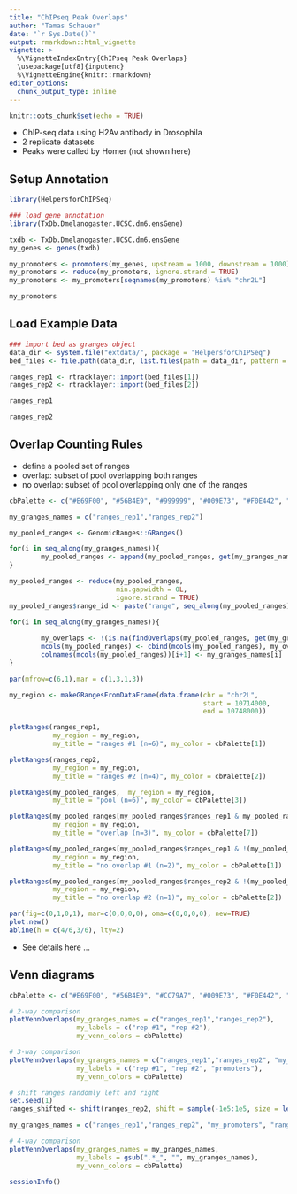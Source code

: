 ```yaml
---
title: "ChIPseq Peak Overlaps"
author: "Tamas Schauer"
date: "`r Sys.Date()`"
output: rmarkdown::html_vignette
vignette: >
  %\VignetteIndexEntry{ChIPseq Peak Overlaps}
  \usepackage[utf8]{inputenc}
  %\VignetteEngine{knitr::rmarkdown}
editor_options: 
  chunk_output_type: inline
---
```


<style>
pre {
  overflow-x: auto;
}
pre code {
  word-wrap: normal;
  white-space: pre;
}
</style>

```r
knitr::opts_chunk$set(echo = TRUE)
```

* ChIP-seq data using H2Av antibody in Drosophila
* 2 replicate datasets
* Peaks were called by Homer (not shown here)

## Setup Annotation

```r
library(HelpersforChIPSeq)

### load gene annotation
library(TxDb.Dmelanogaster.UCSC.dm6.ensGene)

txdb <- TxDb.Dmelanogaster.UCSC.dm6.ensGene
my_genes <- genes(txdb)

my_promoters <- promoters(my_genes, upstream = 1000, downstream = 1000)
my_promoters <- reduce(my_promoters, ignore.strand = TRUE)
my_promoters <- my_promoters[seqnames(my_promoters) %in% "chr2L"]
```

```r
my_promoters
```


## Load Example Data


```r
### import bed as granges object
data_dir <- system.file("extdata/", package = "HelpersforChIPSeq")
bed_files <- file.path(data_dir, list.files(path = data_dir, pattern = ".bed$"))

ranges_rep1 <- rtracklayer::import(bed_files[1])
ranges_rep2 <- rtracklayer::import(bed_files[2])
```

```r
ranges_rep1
```

```r
ranges_rep2
```

## Overlap Counting Rules

* define a pooled set of ranges
* overlap: subset of pool overlapping both ranges
* no overlap: subset of pool overlapping only one of the ranges

```r
cbPalette <- c("#E69F00", "#56B4E9", "#999999", "#009E73", "#F0E442", "#0072B2", "#D55E00", "#CC79A7")

my_granges_names = c("ranges_rep1","ranges_rep2")

my_pooled_ranges <- GenomicRanges::GRanges()

for(i in seq_along(my_granges_names)){
        my_pooled_ranges <- append(my_pooled_ranges, get(my_granges_names[i]))
}

my_pooled_ranges <- reduce(my_pooled_ranges,
                           min.gapwidth = 0L, 
                           ignore.strand = TRUE)
my_pooled_ranges$range_id <- paste("range", seq_along(my_pooled_ranges), sep="_")

for(i in seq_along(my_granges_names)){
        
        my_overlaps <- !(is.na(findOverlaps(my_pooled_ranges, get(my_granges_names[i]), select="arbitrary")))
        mcols(my_pooled_ranges) <- cbind(mcols(my_pooled_ranges), my_overlaps)
        colnames(mcols(my_pooled_ranges))[i+1] <- my_granges_names[i]
}

par(mfrow=c(6,1),mar = c(1,3,1,3))

my_region <- makeGRangesFromDataFrame(data.frame(chr = "chr2L", 
                                                 start = 10714000, 
                                                 end = 10748000))

plotRanges(ranges_rep1, 
           my_region = my_region, 
           my_title = "ranges #1 (n=6)", my_color = cbPalette[1])

plotRanges(ranges_rep2,  
           my_region = my_region, 
           my_title = "ranges #2 (n=4)", my_color = cbPalette[2])

plotRanges(my_pooled_ranges,  my_region = my_region,  
           my_title = "pool (n=6)", my_color = cbPalette[3])

plotRanges(my_pooled_ranges[my_pooled_ranges$ranges_rep1 & my_pooled_ranges$ranges_rep2],
           my_region = my_region, 
           my_title = "overlap (n=3)", my_color = cbPalette[7])

plotRanges(my_pooled_ranges[my_pooled_ranges$ranges_rep1 & !(my_pooled_ranges$ranges_rep2)], 
           my_region = my_region, 
           my_title = "no overlap #1 (n=2)", my_color = cbPalette[1])

plotRanges(my_pooled_ranges[my_pooled_ranges$ranges_rep2 & !(my_pooled_ranges$ranges_rep1)], 
           my_region = my_region, 
           my_title = "no overlap #2 (n=1)", my_color = cbPalette[2])

par(fig=c(0,1,0,1), mar=c(0,0,0,0), oma=c(0,0,0,0), new=TRUE)
plot.new()
abline(h = c(4/6,3/6), lty=2)
```

* See details here ...

## Venn diagrams

```r
cbPalette <- c("#E69F00", "#56B4E9", "#CC79A7", "#009E73", "#F0E442", "#0072B2", "#D55E00")

# 2-way comparison
plotVennOverlaps(my_granges_names = c("ranges_rep1","ranges_rep2"),
                 my_labels = c("rep #1", "rep #2"),
                 my_venn_colors = cbPalette)
```


```r
# 3-way comparison
plotVennOverlaps(my_granges_names = c("ranges_rep1","ranges_rep2", "my_promoters"),
                 my_labels = c("rep #1", "rep #2", "promoters"),
                 my_venn_colors = cbPalette)
```


```r
# shift ranges randomly left and right
set.seed(1)
ranges_shifted <- shift(ranges_rep2, shift = sample(-1e5:1e5, size = length(ranges_rep2)))

my_granges_names = c("ranges_rep1","ranges_rep2", "my_promoters", "ranges_shifted")

# 4-way comparison
plotVennOverlaps(my_granges_names = my_granges_names,
                 my_labels = gsub(".*_", "", my_granges_names),
                 my_venn_colors = cbPalette)
```




```r
sessionInfo()
```

